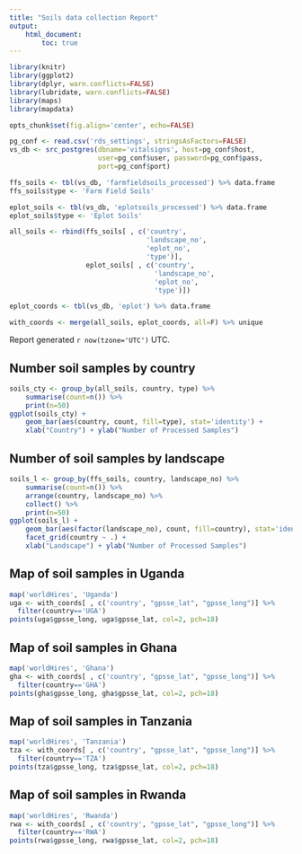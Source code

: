 ```yaml
---
title: "Soils data collection Report"
output: 
    html_document:
        toc: true
---
```



``` r
library(knitr)
library(ggplot2)
library(dplyr, warn.conflicts=FALSE)
library(lubridate, warn.conflicts=FALSE)
library(maps)
library(mapdata)

opts_chunk$set(fig.align='center', echo=FALSE)

pg_conf <- read.csv('rds_settings', stringsAsFactors=FALSE)
vs_db <- src_postgres(dbname='vitalsigns', host=pg_conf$host,
                      user=pg_conf$user, password=pg_conf$pass,
                      port=pg_conf$port)

ffs_soils <- tbl(vs_db, 'farmfieldsoils_processed') %>% data.frame
ffs_soils$type <- 'Farm Field Soils'

eplot_soils <- tbl(vs_db, 'eplotsoils_processed') %>% data.frame
eplot_soils$type <- 'Eplot Soils'

all_soils <- rbind(ffs_soils[ , c('country', 
                                  'landscape_no', 
                                  'eplot_no', 
                                  'type')], 
                   eplot_soils[ , c('country', 
                                    'landscape_no', 
                                    'eplot_no', 
                                    'type')])

eplot_coords <- tbl(vs_db, 'eplot') %>% data.frame

with_coords <- merge(all_soils, eplot_coords, all=F) %>% unique

```

Report generated `r now(tzone='UTC')` UTC.

## Number soil samples by country

``` r
soils_cty <- group_by(all_soils, country, type) %>%
    summarise(count=n()) %>%
    print(n=50)
ggplot(soils_cty) +
    geom_bar(aes(country, count, fill=type), stat='identity') +
    xlab("Country") + ylab("Number of Processed Samples")
```

## Number of soil samples by landscape

``` r
soils_l <- group_by(ffs_soils, country, landscape_no) %>%
    summarise(count=n()) %>%
    arrange(country, landscape_no) %>%
    collect() %>%
    print(n=50)
ggplot(soils_l) +
    geom_bar(aes(factor(landscape_no), count, fill=country), stat='identity') +
    facet_grid(country ~ .) +
    xlab("Landscape") + ylab("Number of Processed Samples")
```


## Map of soil samples in Uganda
``` r
map('worldHires', 'Uganda')
uga <- with_coords[ , c('country', "gpsse_lat", "gpsse_long")] %>% 
  filter(country=='UGA')
points(uga$gpsse_long, uga$gpsse_lat, col=2, pch=18)
```

## Map of soil samples in Ghana

``` r
map('worldHires', 'Ghana')
gha <- with_coords[ , c('country', "gpsse_lat", "gpsse_long")] %>% 
  filter(country=='GHA')
points(gha$gpsse_long, gha$gpsse_lat, col=2, pch=18)
```

## Map of soil samples in Tanzania

``` r
map('worldHires', 'Tanzania')
tza <- with_coords[ , c('country', "gpsse_lat", "gpsse_long")] %>% 
  filter(country=='TZA')
points(tza$gpsse_long, tza$gpsse_lat, col=2, pch=18)
```

## Map of soil samples in Rwanda

``` r
map('worldHires', 'Rwanda')
rwa <- with_coords[ , c('country', "gpsse_lat", "gpsse_long")] %>% 
  filter(country=='RWA')
points(rwa$gpsse_long, rwa$gpsse_lat, col=2, pch=18)
```
